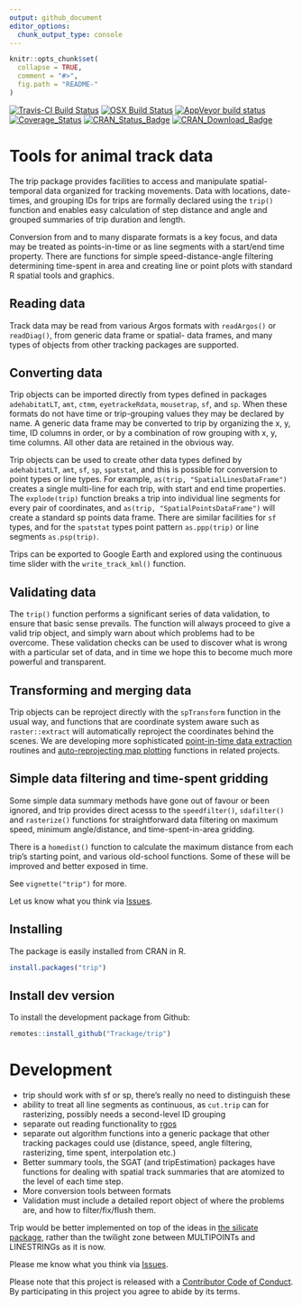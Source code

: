 ```yaml
---
output: github_document
editor_options: 
  chunk_output_type: console
---
```


<!-- README.md is generated from README.Rmd. Please edit that file -->

```r
knitr::opts_chunk$set(
  collapse = TRUE,
  comment = "#>",
  fig.path = "README-"
)
```


[![Travis-CI Build Status](http://badges.herokuapp.com/travis/Trackage/trip?branch=master&env=BUILD_NAME=trusty_release&label=linux)](https://travis-ci.org/Trackage/trip)
[![OSX Build Status](http://badges.herokuapp.com/travis/Trackage/trip?branch=master&env=BUILD_NAME=osx_release&label=osx)](https://travis-ci.org/Trackage/trip)
[![AppVeyor build status](https://ci.appveyor.com/api/projects/status/github/Trackage/trip?branch=master&svg=true)](https://ci.appveyor.com/project/Trackage/trip)[![Coverage_Status](https://img.shields.io/codecov/c/github/Trackage/trip/master.svg)](https://codecov.io/github/Trackage/trip?branch=master)
[![CRAN_Status_Badge](http://www.r-pkg.org/badges/version/trip)](https://cran.r-project.org/package=trip)
[![CRAN_Download_Badge](http://cranlogs.r-pkg.org/badges/trip)](https://cran.r-project.org/package=trip)


# Tools for animal track data

The trip package provides facilities to access and manipulate spatial-temporal data
organized for tracking movements. Data with locations, date-times, and grouping IDs for trips are formally declared using the `trip()` function and enables easy calculation of step distance and angle and grouped summaries of trip duration and length. 

Conversion from and to many disparate formats is a key focus, and data may be treated as points-in-time or as line segments with a start/end time property. There are functions for simple speed-distance-angle filtering determining time-spent in area and creating line or point plots with standard R spatial tools and graphics. 


## Reading data

Track data may be read from various Argos formats  with `readArgos()` or `readDiag()`, from generic data frame or spatial- data frames, and many types of objects from other tracking packages are supported.

## Converting data

Trip objects can be imported directly from types defined in packages `adehabitatLT`, `amt`, `ctmm`, `eyetrackeRdata`, `mousetrap`, `sf`, and `sp`. When these formats do not have time
or trip-grouping values they may be declared by name. A generic data frame may be converted to trip by organizing the x, y, time, ID columns in order, or by a combination of row grouping with x, y, time columns. All other data are retained in the obvious way. 

Trip objects can be used to create other data types defined by `adehabitatLT`, `amt`, `sf`, `sp`, `spatstat`, and this is possible for conversion to point types or line types. For example, `as(trip, "SpatialLinesDataFrame")` creates a single multi-line for each trip, with start and end time properties. The `explode(trip)` function breaks a trip into individual line segments for every pair of coordinates, and `as(trip, "SpatialPointsDataFrame")` will create a standard sp points data frame. There are similar facilities for `sf` types, and for the `spatstat` types point pattern `as.ppp(trip)` or line segments `as.psp(trip)`. 

Trips can be exported to Google Earth and explored using the continuous time slider with the `write_track_kml()` function. 


## Validating data

The `trip()` function performs a significant series of data validation, to ensure that basic sense prevails. The function will always proceed to give a valid trip object, and simply warn about which problems had to be overcome. These validation checks can be used to discover what is wrong with a particular set of data, and in time we hope this to become much more powerful and transparent. 

## Transforming and merging data

Trip objects can be reproject directly with the `spTransform` function in the usual way, and functions that are coordinate system aware such as `raster::extract` will automatically reproject the coordinates behind the scenes. We are developing more sophisticated [point-in-time data extraction](https://github.com/AustralianAntarcticDivision/raadtools) routines and [auto-reprojecting map plotting](https://github.com/AustralianAntarcticDivision/SOmap) functions in related projects. 

## Simple data filtering and time-spent gridding

Some simple data summary methods have gone out of favour or been ignored, and trip provides direct acesss to the `speedfilter()`, `sdafilter()` and `rasterize()` functions for straightforward data filtering on maximum speed, minimum angle/distance, and time-spent-in-area gridding. 

There is a `homedist()` function to calculate the maximum distance from each trip's starting point, and various old-school functions. Some of these will be improved and better exposed in time. 


See `vignette("trip")` for more. 

Let us know what you think via [Issues](https://github.com/Trackage/trip/issues). 


## Installing

The package is easily installed from CRAN in R. 

```R
install.packages("trip")
```

## Install dev version

To install the development package from Github: 

```R
remotes::install_github("Trackage/trip")
```




# Development

* trip should work with sf or sp, there's really no need to distinguish these
* ability to treat all line segments as continuous, as `cut.trip` can for rasterizing, possibly needs a second-level ID grouping
* separate out reading functionality to [rgos](https://github.com/mdsumner/rgos)
* separate out algorithm functions into a generic package that other tracking packages could use (distance, speed, angle filtering, rasterizing, time spent, interpolation etc.)
* Better summary tools, the SGAT (and tripEstimation) packages have functions for dealing with spatial 
 track summaries that are atomized to the level of each time step. 
* More conversion tools between formats
* Validation must include a detailed report object of where the problems are, and how to filter/fix/flush them. 


Trip would be better implemented on top of the ideas in [the silicate package](https://github.com/hypertidy/silicate/), rather than the twilight zone between MULTIPOINTs and LINESTRINGs as it is now. 


Please me know what you think via [Issues](https://github.com/Trackage/trip/issues). 

 
Please note that this project is released with a [Contributor Code of Conduct](CONDUCT.md). By participating in this project you agree to abide by its terms.
